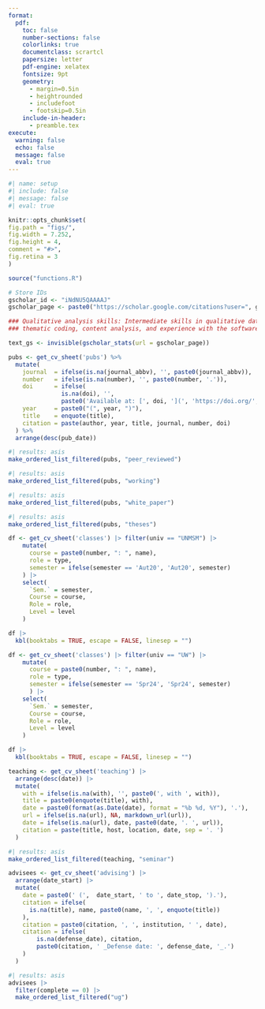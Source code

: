 ```yaml
---
format:
  pdf:
    toc: false
    number-sections: false
    colorlinks: true
    documentclass: scrartcl
    papersize: letter
    pdf-engine: xelatex
    fontsize: 9pt
    geometry:
      - margin=0.5in
      - heightrounded
      - includefoot
      - footskip=0.5in
    include-in-header:
      - preamble.tex
execute:
  warning: false
  echo: false
  message: false
  eval: true
---
```


```r
#| name: setup
#| include: false
#| message: false
#| eval: true

knitr::opts_chunk$set(
fig.path = "figs/",
fig.width = 7.252,
fig.height = 4,
comment = "#>",
fig.retina = 3
)

source("functions.R")

# Store IDs
gscholar_id <- "iNdNU5QAAAAJ"
gscholar_page <- paste0("https://scholar.google.com/citations?user=", gscholar_id)
```

\par\centering{\Large{\textbf{Darwin Del Castillo Fernandez, M.D.}}}
\vspace{-5pt}
\par\centering{\textit{Mobile:} +1 (206) 605 5077 (USA; WhatsApp) | +51 965 006 311 (Peru)}
\vspace{-5pt}
\par\centering{\textit{Email:} ddelcast@uw.edu}
\vspace{-5pt}
\par\centering{\href{https://ddelcastillof.github.io/darwindelcastillo/}{https://www.darwindelcastillo.com}}
\rule{\textwidth}{0.5pt}
\vspace{-5pt}

\section{\underline{Education}}

\begin{longtable}{>{\raggedright\arraybackslash}p{4cm} p{14cm}}

\textbf{Sep 2023 – June 2025} & \textbf{Master in Public Healh, Global Health (MPH)} \\
&\textbf{University of Washington, Seattle (USA)} \\
&\textit{Thesis: }“Cost-effectiveness analysis of a household salt substitute intervention on reducing community-wide blood pressure in Northern Peru” \\

&\\

\textbf{Mar 2013 – Dec 2020} & \textbf{Medical Doctor (MD)} \\
&\textbf{Universidad Nacional Mayor de San Marcos, Lima (Peru)} \\
&\textit{Thesis: }“Childhood Obesity and Its Effect on Academic Achievement: An Analysis of the Young Lives Study between 2009 and 2016” \\

\end{longtable}

\section{\underline{Additional Education}}

\begin{longtable}{>{\raggedright\arraybackslash}p{4cm} p{14cm}}

\textbf{Nov 2023 – June 2025} & \textbf{Certificate in Global Health on Maternal and Child Health} \\
& \textbf{University of Washington, Seattle (USA)} \\

&\\

\textbf{Sep 2021 – Apr 2022} & \textbf{Certificate - Clinical Research} \\
& \textbf{Universidad Peruana Cayetano Heredia, Lima (Peru)} \\

\end{longtable}

\section{\underline{Licensure and certification}}

\begin{longtable}{>{\raggedright\arraybackslash}p{4cm} p{14cm}}

\textbf{2021} & Peruvian College of Physicians, Membership No. 94534 \\
\textbf{2024} & National Registry of Investigators, RENACYT-CONCYTEC, Investigator Level VII (P0160977) \\

\end{longtable}

\section{\underline{Professional Experience}}

\begin{longtable}{>{\raggedright\arraybackslash}p{4cm} p{14cm}}

\textbf{Jul 2024 - Nov 2024} & \textbf{Research Intern} \\
\textbf{Dec 2024 - Present} & \textbf{Graduate Research Assistant} \\
& \textbf{Clinical Informatics Team, Institute for Health Metrics and Evaluation} \\
& \textbf{University of Washington, Seattle (USA)} \\
& \begin{itemize}
\item Meta-analyzing data from 1107 studies to produce estimates of the incidence of lower respiratory tract infections and subsequent clinical outcomes due to human metapneumovirus globally across all ages, sexes, and locations modeled in the GBD from 2010-2023.
\item Estimated population attributable fractions and standardized mortality ratios for socially excluded groups, i.e., people experiencing imprisonment, homelessness, and substance use disorders, in high-income countries.
\item Analyzed data from public sources and a previously published systematic review using Bayesian methods and Monte Carlo simulation to estimate the overlap proportion between socially excluded groups in high-income countries.
\end{itemize} \\

\textbf{Nov 2024 - Present} & \textbf{Research Assistant} \\
& \textbf{David Watkins' Research Group, Department of Global Health} \\
& \textbf{University of Washington, Seattle (USA)} \\
& \begin{itemize}
\item Designing a scoping review protocol and performing evidence synthesis for mapping potential indicators for the implementation of mental health policy in data-limited settings.
\item Coordinating a expert group panel for developing a set list of indicators based in structured expert elicitation.
\item Engaging with stakeholders for the implementation of the future list of proposed indicators in a later phase of the project.
\end{itemize} \\

\newpage

\textbf{Jun 2024 - Sep 2024} & \textbf{Research Assistant} \\
& \textbf{OPTICC Center, Department of Global Health} \\
& \textbf{University of Washington, Seattle (USA)} \\
& \begin{itemize}
\item Led the design of a mixed-method study to assess the effectiveness of implementation strategies for pediatric burn care in a Peruvian healthcare setting.
\item Collaborated with multidisciplinary teams at Seattle Children’s Hospital and the Peruvian National Hospital for Children to align study objectives and methodologies.
\item Coordinated cross-cultural research efforts to ensure the study’s relevance and applicability to both U.S. and Peruvian healthcare environments.
\end{itemize} \\

\textbf{Sep 2024 - Dec 2024} & \textbf{Research Assistant} \\
& \textbf{Health Population Research Center, Department of Health Systems and Population Health} \\
& \textbf{University of Washington, Seattle (USA)} \\
& \begin{itemize}
\item Conducted on-phone interviews for the second post-survey assessment of the ReOpening Schools Safely and Educating Youth Study (ROSSEY Study).
\item Supported submission of materials in Spanish for the IRB for the ADRC Clinical Core Study project.
\item Conducted preliminary analyses for the Outreach, Engagement, and Recruitment module of the ADRC Clinical Core Study project.
\end{itemize} \\

\textbf{Jun 2023 - Aug 2023} & \textbf{Research Assistant} \\
& \textbf{CRONICAS Center of Excellence in Chronic Diseases} \\
& \textbf{Universidad Peruana Cayetano Heredia, Lima (Peru)} \\
& \begin{itemize}
\item Conducted semi-structured qualitative interviews for the NIHR-UK-supported IMPACT-DEMENTIA project, collaborating with researchers from Universidad Peruana Cayetano Heredia, Imperial College, and the University of Oxford.
\item Facilitated collaboration and communication between international research teams and local stakeholders to ensure effective project implementation.
\item Coordinated fieldwork with community health workers across diverse Lima, Iquitos, and Huancayo locations.
\end{itemize} \\

\textbf{Jan 2023 - Jan 2024} & \textbf{Research Consultant (Comparative Health Outcomes Research)} \\
& \textbf{Health Technology Assessment Direction, Health Technology Assessment and Research Institute} \\
& \textbf{Social Security Health System, Lima (Peru)} \\
& \begin{itemize}
\item Assessed the benefits and drawbacks of purchasing pharmaceutical products for Peru's social health insurance through a systematic evaluation of the effectiveness and economic impact.
\item Conducted systematic reviews of anti-cancerous and immunosuppressant drugs regarding efficacy and economic impact.
\item Evaluated the budget impact of introducing new pharmacological products in the Social Security System.
\end{itemize} \\

\textbf{Mar 2022 - Mar 2023} & \textbf{Clinical Sub-investigator} \\
& \textbf{Clinical Research Unit} \\
& \textbf{Via Libre Association, Lima (Peru)} \\
& \begin{itemize}
\item Via Libre is a Clinical Research Site for studies in STI and HIV prevention and treatment in queer population.
\item Performed clinical procedures and assessed clinical trial participants from the HVTN and the HPTN networks.
\item Participated and organized activities for community outreach and participant retention crafted for the queer community.
\end{itemize} \\

\newpage

\textbf{Jun 2021 - Aug 2021} & \textbf{Research Consultant (Data Management)} \\
& \textbf{Healthcare Research Direction, Health Technology Assessment and Research Institute} \\
& \textbf{Social Security Health System, Lima (Peru)} \\
& \begin{itemize}
\item Managed and validated all data inputs using REDCap from two clinical studies related to COVID-19 vaccinations.
\item Contributed to a randomized controlled trial assessing the efficacy and safety of convalescent plasma therapy in COVID-19-infected patients.
\item Conducted data analysis from an observational study on vaccination hesitancy among healthcare workers using Stata and R statistical packages.
\end{itemize} \\

\textbf{Mar 2019 - Jun 2021} & \textbf{Research Fellow} \\
& \textbf{CRONICAS Center of Excellence in Chronic Diseases} \\
& \textbf{Universidad Peruana Cayetano Heredia, Lima (Peru)} \\
& \begin{itemize}
\item Conducted a systematic review with the COSMOS initiative to develop a core set of outcomes for designing multimorbidity clinical trials.
\item Participated in the data handling and the writing phase of a research manuscript to understand the impact of preterm birth on the development of hypertension in offspring at age 22.
\item Collaborated in the study design and manuscript preparation of other research interim products, including peer-reviewed research articles.
\end{itemize} \\
\end{longtable}

\section{\underline{Academic Honours and Awards}}

\begin{longtable}{>{\raggedright\arraybackslash}p{4cm} p{14cm}}
\textbf{Jun 2018} & Scholarship for the Young Lives Study’s Methodological Workshop, GRADE Research Group. A workshop to receive advanced training in data wrangling and longitudinal data analysis applied to the Young Lives Study. \\
& \\
\textbf{Jul 2021} & Graduated with Honours \textit{(Cum Laude)}, School of Medicine, Universidad Nacional Mayor de San Marcos. Grade of 17/20 \\
& \\
\textbf{Sep 2021} & Scholarship to study the Diplomate in Clinical Research at Universidad Peruana Cayetano Heredia. Funded by the training program NIH/FIC 2D43TW001140-21 “Training in Infectious Disease in Peru – Time for Implementation Research,” Universidad Peruana Cayetano Heredia \\
& \\
\textbf{Feb 2024} & Department of Global Health Endowed Fellowship for Global Health Excellence, Equity and Impact, University of Washington \\
\end{longtable}

\section{\underline{Skills}}

\begin{justify}
\textbf{Computer and programming skills:} Advanced proficiency in R and STATA for statistical analysis, machine learning in healthcare, data visualization, decision-making analyses, causal inference, and genetic epidemiology. Working proficiency in Python and SQL for genomic data science, epidemiological data analysis, and data wrangling. Competencies in Microsoft Office Suite (Word, PowerPoint, Excel), G*Power, and REDCap.\\
\textbf{Languages:} Spanish (native), English (fluent), Portuguese (intermediate)
\end{justify}

```r
### Qualitative analysis skills: Intermediate skills in qualitative data analysis, 
### thematic coding, content analysis, and experience with the software Dedoose.
```

\section{\underline{Publications}}

```r
text_gs <- invisible(gscholar_stats(url = gscholar_page))
```

\begin{longtable}{>{\centering\arraybackslash}p{9cm} >{\centering\arraybackslash}p{9cm}}
\href{`r gscholar_page`}{Google Scholar Profile} & ORCID: \href{https://orcid.org/0000-0002-8609-0312}{0000-0002-8609-0312} \\
\end{longtable}

\begin{justify}
Google Scholar Stats: `r text_gs`
\end{justify}

```r
pubs <- get_cv_sheet('pubs') %>%
  mutate(
    journal  = ifelse(is.na(journal_abbv), '', paste0(journal_abbv)),
    number   = ifelse(is.na(number), '', paste0(number, '.')),
    doi      = ifelse(
               is.na(doi), '',
               paste0('Available at: [', doi, '](', 'https://doi.org/', doi, ')')),
    year     = paste0("(", year, ")"),
    title    = enquote(title),
    citation = paste(author, year, title, journal, number, doi)
  ) %>% 
  arrange(desc(pub_date))
```

\subsection{Peer-Reviewed Publications}
```r
#| results: asis
make_ordered_list_filtered(pubs, "peer_reviewed")
```

\subsection{Pre-prints}
```r
#| results: asis
make_ordered_list_filtered(pubs, "working")
```

\subsection{Policy Statements, White Papers, Reports}
```r
#| results: asis
make_ordered_list_filtered(pubs, "white_paper")
```

\subsection{Theses}
```r
#| results: asis
make_ordered_list_filtered(pubs, "theses")
```

\subsection{Databases}

\begin{longtable}{p{4cm} p{14cm}}
Pokemón GO Study & \href{https://figshare.com/articles/dataset/Personality_profiles_and_Pokemon_GO_engagement_csv/21191500?file=37569835}{Cross-sectional study: Exploratory factorial analysis database}
\end{longtable}

\section{\underline{Teaching Experience}}
\subsection{Courses taught at the college level}
\subsubsection{Courses taught at Universidad Nacional Mayor de San Marcos}
```r
df <- get_cv_sheet('classes') |> filter(univ == "UNMSM") |>
    mutate(
      course = paste0(number, ": ", name),
      role = type,
      semester = ifelse(semester == 'Aut20', 'Aut20', semester)
    ) |> 
    select(
      `Sem.` = semester,
      Course = course,
      Role = role,
      Level = level
    ) 

df |> 
  kbl(booktabs = TRUE, escape = FALSE, linesep = "")
```

\subsubsection{Courses taught at University of Washington}
```r
df <- get_cv_sheet('classes') |> filter(univ == "UW") |>
    mutate(
      course = paste0(number, ": ", name),
      role = type, 
      semester = ifelse(semester == 'Spr24', 'Spr24', semester)
      ) |> 
    select(
      `Sem.` = semester,
      Course = course,
      Role = role,
      Level = level
    ) 

df |> 
  kbl(booktabs = TRUE, escape = FALSE, linesep = "")
```

\subsection{Other teaching experience}
```r
teaching <- get_cv_sheet('teaching') |>
  arrange(desc(date)) |> 
  mutate(
    with = ifelse(is.na(with), '', paste0(', with ', with)),
    title = paste0(enquote(title), with),
    date = paste0(format(as.Date(date), format = "%b %d, %Y"), '.'),
    url = ifelse(is.na(url), NA, markdown_url(url)),
    date = ifelse(is.na(url), date, paste0(date, '. ', url)), 
    citation = paste(title, host, location, date, sep = '. ')
  )
```
\subsubsection{Seminars}
```r
#| results: asis
make_ordered_list_filtered(teaching, "seminar")
```

\section{\underline{Advising}}
```r
advisees <- get_cv_sheet('advising') |>
  arrange(date_start) |> 
  mutate(
    date = paste0(' (',  date_start, ' to ', date_stop, ').'),
    citation = ifelse(
      is.na(title), name, paste0(name, ', ', enquote(title))
    ),
    citation = paste0(citation, ', ', institution, ' ', date), 
    citation = ifelse(
        is.na(defense_date), citation, 
        paste0(citation, ' _Defense date: ', defense_date, '_.')
    )
  )
```
\subsection{Undergraduate Students - Current}
```r
#| results: asis
advisees |> 
  filter(complete == 0) |>
  make_ordered_list_filtered("ug")
```

\section{\underline{Leadership, Volunteer, and Community Activities}}
\begin{longtable}{>{\raggedright\arraybackslash}p{4cm} p{14cm}}

\textbf{Jan 2025 - current} & \textbf{Trainee Advisory Committee Member} \\
& \textbf{Consortium of Universities for Global Health (CUGH), USA} \\
& Collaborating with international co-trainees to address global health challenges and provide student perspectives on global health issues such as COVID-19, racial disparities, climate change, and research involvement of global health students. \\

&\\

\textbf{Mar 2014 - current} & \textbf{Emeritus member and External advisor} \\
& \textbf{\href{https://cem.edu.pe/adiecs/}{Association for the Development of Student's Research in Health Sciences (ADIECS), Lima (Peru)}} \\
& Peruvian student association funded in 2008 by students from the Universidad Nacional Mayor de San Marcos with the aim of developing capacity of both hard (e.g., epidemiological study designs, data analysis) and soft skills (e.g., teamwork communication, problem-solving) for biomedical underserved students. \\

&\\

\textbf{Jan 2019 - Feb 2019} & \textbf{Medical volunteer} \\
& \textbf{Healing the Children Northeast, Ica (Peru)} \\
& Medical translator during plastic surgery clinical rounds after surgery for cleft palate and cleft lip repairment in undeserved populations. \\

&\\

\textbf{Nov 2019 - Dec 2019} & \textbf{Medical volunteer} \\
& \textbf{Healing the Children Rocky Mountains, Lima, (Peru)} \\
& Shadowed otorhinolaryngologist specialist before and after cochlear implant surgery in pediatric patients. Also helped as medical translator during clinical rounds. \\

\end{longtable}

\section{\underline{Memberships in Professional Organizations}}

\begin{itemize}
 \item International Epidemiological Association (2020 — Current)
 \item Peruvian College of Physicians (2021 — Current)
 \item Consortium of Universities for Global Health (2023 — Current)
\end{itemize}